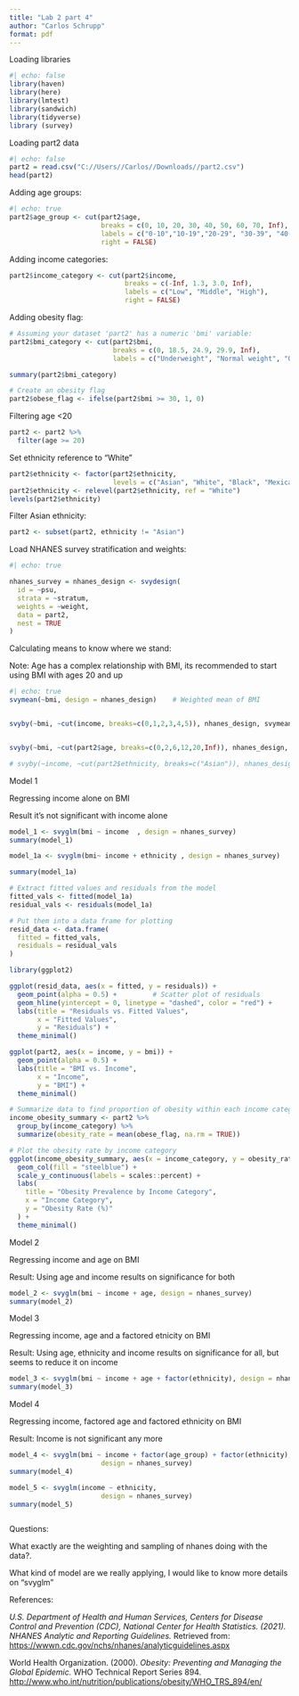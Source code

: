 ---
title: "Lab 2 part 4"
author: "Carlos Schrupp"
format: pdf
---

Loading libraries

```{r}
#| echo: false
library(haven)
library(here)
library(lmtest)
library(sandwich)
library(tidyverse)
library (survey)
```

Loading part2 data

```{r}
#| echo: false
part2 = read.csv("C://Users//Carlos//Downloads//part2.csv")
head(part2)
```

Adding age groups:

```{r}
#| echo: true
part2$age_group <- cut(part2$age, 
                       breaks = c(0, 10, 20, 30, 40, 50, 60, 70, Inf), 
                       labels = c("0-10","10-19","20-29", "30-39", "40-49", "50-59", "60-69", "70+"), 
                       right = FALSE)
```

Adding income categories:

```{r}
part2$income_category <- cut(part2$income,
                             breaks = c(-Inf, 1.3, 3.0, Inf),
                             labels = c("Low", "Middle", "High"),
                             right = FALSE)
```

Adding obesity flag:

```{r}
# Assuming your dataset 'part2' has a numeric 'bmi' variable:
part2$bmi_category <- cut(part2$bmi, 
                          breaks = c(0, 18.5, 24.9, 29.9, Inf),
                          labels = c("Underweight", "Normal weight", "Overweight", "Obesity"))

summary(part2$bmi_category)

# Create an obesity flag
part2$obese_flag <- ifelse(part2$bmi >= 30, 1, 0)
```

Filtering age \<20

```{r}
part2 <- part2 %>% 
  filter(age >= 20)
```

Set ethnicity reference to "White"

```{r}
part2$ethnicity <- factor(part2$ethnicity, 
                          levels = c("Asian", "White", "Black", "Mexican", "Other Hispanic", "Other Race"))
part2$ethnicity <- relevel(part2$ethnicity, ref = "White")
levels(part2$ethnicity)
```

Filter Asian ethnicity:

```{r}
part2 <- subset(part2, ethnicity != "Asian")
```

Load NHANES survey stratification and weights:

```{r}
#| echo: true

nhanes_survey = nhanes_design <- svydesign(
  id = ~psu,
  strata = ~stratum,
  weights = ~weight,
  data = part2,
  nest = TRUE
)
```

Calculating means to know where we stand:

Note: Age has a complex relationship with BMI, its recommended to start using BMI with ages 20 and up

```{r}
#| echo: true
svymean(~bmi, design = nhanes_design)    # Weighted mean of BMI


svyby(~bmi, ~cut(income, breaks=c(0,1,2,3,4,5)), nhanes_design, svymean) # Means by income groups


svyby(~bmi, ~cut(part2$age, breaks=c(0,2,6,12,20,Inf)), nhanes_design, svymean) # Means by age groups

# svyby(~income, ~cut(part2$ethnicity, breaks=c("Asian")), nhanes_design, svymean)

```

Model 1

Regressing income alone on BMI

Result it's not significant with income alone

```{r}

model_1 <- svyglm(bmi ~ income  , design = nhanes_survey)
summary(model_1)
```

```{r}



model_1a <- svyglm(bmi~ income + ethnicity , design = nhanes_survey)

summary(model_1a)
```

```{r}
# Extract fitted values and residuals from the model
fitted_vals <- fitted(model_1a)
residual_vals <- residuals(model_1a)

# Put them into a data frame for plotting
resid_data <- data.frame(
  fitted = fitted_vals,
  residuals = residual_vals
)

library(ggplot2)

ggplot(resid_data, aes(x = fitted, y = residuals)) +
  geom_point(alpha = 0.5) +         # Scatter plot of residuals
  geom_hline(yintercept = 0, linetype = "dashed", color = "red") + 
  labs(title = "Residuals vs. Fitted Values",
       x = "Fitted Values",
       y = "Residuals") +
  theme_minimal()
```

```{r}
ggplot(part2, aes(x = income, y = bmi)) +
  geom_point(alpha = 0.5) +
  labs(title = "BMI vs. Income",
       x = "Income",
       y = "BMI") +
  theme_minimal()
```

```{r}
# Summarize data to find proportion of obesity within each income category
income_obesity_summary <- part2 %>%
  group_by(income_category) %>%
  summarize(obesity_rate = mean(obese_flag, na.rm = TRUE))

# Plot the obesity rate by income category
ggplot(income_obesity_summary, aes(x = income_category, y = obesity_rate)) +
  geom_col(fill = "steelblue") +
  scale_y_continuous(labels = scales::percent) +
  labs(
    title = "Obesity Prevalence by Income Category",
    x = "Income Category",
    y = "Obesity Rate (%)"
  ) +
  theme_minimal()

```

Model 2

Regressing income and age on BMI

Result: Using age and income results on significance for both

```{r}
model_2 <- svyglm(bmi ~ income + age, design = nhanes_survey)
summary(model_2)
```

Model 3

Regressing income, age and a factored etnicity on BMI

Result: Using age, ethnicity and income results on significance for all, but seems to reduce it on income

```{r}

model_3 <- svyglm(bmi ~ income + age + factor(ethnicity), design = nhanes_survey)
summary(model_3)

```

Model 4

Regressing income, factored age and factored ethnicity on BMI

Result: Income is not significant any more

```{r}
model_4 <- svyglm(bmi ~ income + factor(age_group) + factor(ethnicity), 
                       design = nhanes_survey)
summary(model_4)
```

```{r}
model_5 <- svyglm(income ~ ethnicity, 
                       design = nhanes_survey)
summary(model_5)
```

```{r}

```

Questions:

What exactly are the weighting and sampling of nhanes doing with the data?.

What kind of model are we really applying, I would like to know more details on "svyglm"

References:

*U.S. Department of Health and Human Services, Centers for Disease Control and Prevention (CDC), National Center for Health Statistics. (2021). NHANES Analytic and Reporting Guidelines.* Retrieved from: <https://wwwn.cdc.gov/nchs/nhanes/analyticguidelines.aspx>

World Health Organization. (2000). *Obesity: Preventing and Managing the Global Epidemic.* WHO Technical Report Series 894. <http://www.who.int/nutrition/publications/obesity/WHO_TRS_894/en/>
